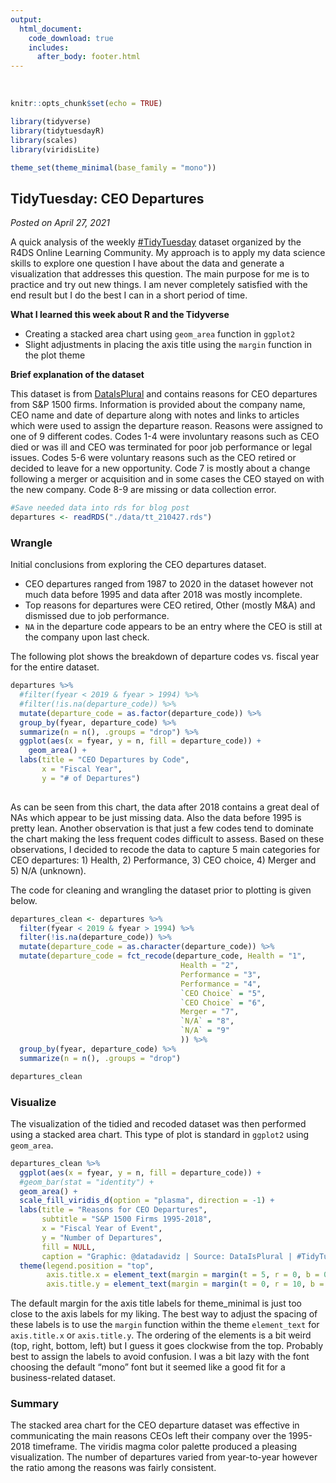 ```yaml
---
output: 
  html_document:
    code_download: true
    includes:
      after_body: footer.html
---
```


<br>

```r
knitr::opts_chunk$set(echo = TRUE)

library(tidyverse)
library(tidytuesdayR)
library(scales)
library(viridisLite)

theme_set(theme_minimal(base_family = "mono"))
```

## **TidyTuesday: CEO Departures**

*Posted on April 27, 2021*

A quick analysis of the weekly [\#TidyTuesday](http://github.com/rfordatascience/tidytuesday) dataset organized by the R4DS Online Learning Community. My approach is to apply my data science skills to explore one question I have about the data and generate a visualization that addresses this question. The main purpose for me is to practice and try out new things. I am never completely satisfied with the end result but I do the best I can in a short period of time.

**What I learned this week about R and the Tidyverse**

-   Creating a stacked area chart using ```geom_area``` function in ```ggplot2```
-   Slight adjustments in placing the axis title using the ```margin``` function in the plot theme

**Brief explanation of the dataset**

This dataset is from [DataIsPlural](https://www.data-is-plural.com/archive/2021-04-21-edition/) and contains reasons for CEO departures from S&P 1500 firms. Information is provided about the company name, CEO name and date of departure along with notes and links to articles which were used to assign the departure reason.  Reasons were assigned to one of 9 different codes.  Codes 1-4 were involuntary reasons such as CEO died or was ill and CEO was terminated for poor job performance or legal issues. Codes 5-6 were voluntary reasons such as the CEO retired or decided to leave for a new opportunity.  Code 7 is mostly about a change following a merger or acquisition and in some cases the CEO stayed on with the new company.  Code 8-9 are missing or data collection error.

```r
#Save needed data into rds for blog post
departures <- readRDS("./data/tt_210427.rds")
```

### Wrangle

Initial conclusions from exploring the CEO departures dataset.  

* CEO departures ranged from 1987 to 2020 in the dataset however not much data before 1995 and data after 2018 was mostly incomplete.
* Top reasons for departures were CEO retired, Other (mostly M&A) and dismissed due to job performance.
* ```NA``` in the departure code appears to be an entry where the CEO is still at the company upon last check.

The following plot shows the breakdown of departure codes vs. fiscal year for the entire dataset.
```r
departures %>%
  #filter(fyear < 2019 & fyear > 1994) %>%
  #filter(!is.na(departure_code)) %>%
  mutate(departure_code = as.factor(departure_code)) %>%
  group_by(fyear, departure_code) %>%
  summarize(n = n(), .groups = "drop") %>%
  ggplot(aes(x = fyear, y = n, fill = departure_code)) +
    geom_area() +
  labs(title = "CEO Departures by Code",
       x = "Fiscal Year",
       y = "# of Departures")
           
```

As can be seen from this chart, the data after 2018 contains a great deal of NAs which appear to be just missing data.  Also the data before 1995 is pretty lean.  Another observation is that just a few codes tend to dominate the chart making the less frequent codes difficult to assess.  Based on these observations, I decided to recode the data to capture 5 main categories for CEO departures: 1) Health, 2) Performance, 3) CEO choice, 4) Merger and 5) N/A (unknown).

The code for cleaning and wrangling the dataset prior to plotting is given below.
```r
departures_clean <- departures %>%
  filter(fyear < 2019 & fyear > 1994) %>%
  filter(!is.na(departure_code)) %>%
  mutate(departure_code = as.character(departure_code)) %>%
  mutate(departure_code = fct_recode(departure_code, Health = "1",
                                      Health = "2",
                                      Performance = "3",
                                      Performance = "4",
                                      `CEO Choice` = "5",
                                      `CEO Choice` = "6",
                                      Merger = "7",
                                      `N/A` = "8",
                                      `N/A` = "9"
                                      )) %>%
  group_by(fyear, departure_code) %>%
  summarize(n = n(), .groups = "drop")

departures_clean
```

### Visualize

The visualization of the tidied and recoded dataset was then performed using a stacked area chart.  This type of plot is standard in ```ggplot2``` using ```geom_area```.

```r
departures_clean %>%
  ggplot(aes(x = fyear, y = n, fill = departure_code)) +
  #geom_bar(stat = "identity") +
  geom_area() +
  scale_fill_viridis_d(option = "plasma", direction = -1) +
  labs(title = "Reasons for CEO Departures",
       subtitle = "S&P 1500 Firms 1995-2018",
       x = "Fiscal Year of Event",
       y = "Number of Departures",
       fill = NULL,
       caption = "Graphic: @datadavidz | Source: DataIsPlural | #TidyTuesday") +
  theme(legend.position = "top",
        axis.title.x = element_text(margin = margin(t = 5, r = 0, b = 0, l = 0)),
        axis.title.y = element_text(margin = margin(t = 0, r = 10, b = 0, l = 0)))
```

The default margin for the axis title labels for theme_minimal is just too close to the axis labels for my liking.  The best way to adjust the spacing of these labels is to use the ```margin``` function within the theme ```element_text``` for ```axis.title.x``` or ```axis.title.y```.  The ordering of the elements is a bit weird (top, right, bottom, left) but I guess it goes clockwise from the top.  Probably best to assign the labels to avoid confusion.  I was a bit lazy with the font choosing the default "mono" font but it seemed like a good fit for a business-related dataset.

### Summary

The stacked area chart for the CEO departure dataset was effective in communicating the main reasons CEOs left their company over the 1995-2018 timeframe.  The viridis magma color palette produced a pleasing visualization.  The number of departures varied from year-to-year however the ratio among the reasons was fairly consistent.

